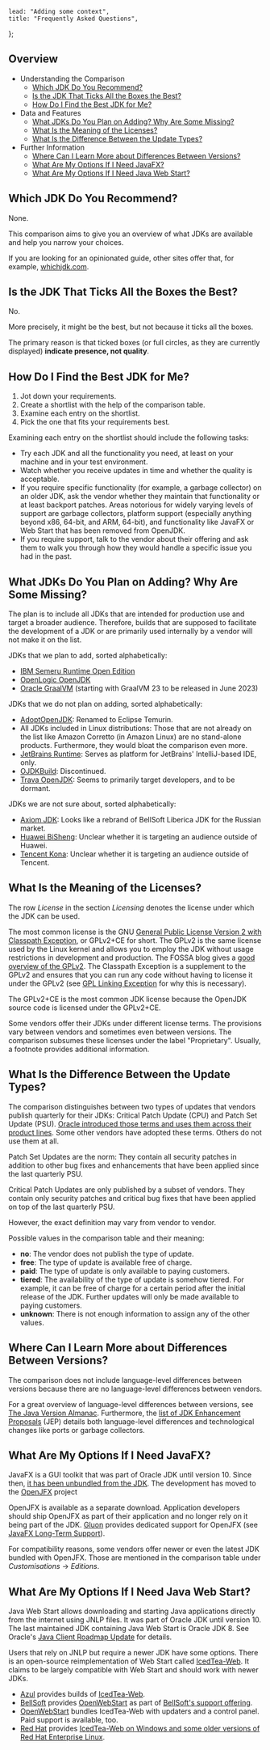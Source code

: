 
	lead: "Adding some context",
	title: "Frequently Asked Questions",
};

## Overview

-   Understanding the Comparison
    -   [Which JDK Do You Recommend?](#which-jdk-do-you-recommend)
    -   [Is the JDK That Ticks All the Boxes the Best?](#is-the-jdk-that-ticks-all-the-boxes-the-best)
    -   [How Do I Find the Best JDK for Me?](#how-do-i-find-the-best-jdk-for-me)
-   Data and Features
    -   [What JDKs Do You Plan on Adding? Why Are Some Missing?](#what-jdks-do-you-plan-on-adding-why-are-some-missing)
    -   [What Is the Meaning of the Licenses?](#what-is-the-meaning-of-the-licenses)
    -   [What Is the Difference Between the Update Types?](#what-is-the-difference-between-the-update-types)
-   Further Information
    -   [Where Can I Learn More about Differences Between Versions?](#where-can-i-learn-more-about-differences-between-versions)
    -   [What Are My Options If I Need JavaFX?](#what-are-my-options-if-i-need-javafx)
    -   [What Are My Options If I Need Java Web Start?](#what-are-my-options-if-i-need-java-web-start)

## Which JDK Do You Recommend?

None.

This comparison aims to give you an overview of what JDKs are available and help you narrow your choices.

If you are looking for an opinionated guide, other sites offer that, for example, [whichjdk.com](https://whichjdk.com/).

## Is the JDK That Ticks All the Boxes the Best?

No.

More precisely, it might be the best, but not because it ticks all the boxes.

The primary reason is that ticked boxes (or full circles, as they are currently displayed) **indicate presence, not quality**.

## How Do I Find the Best JDK for Me?

1. Jot down your requirements.
2. Create a shortlist with the help of the comparison table.
3. Examine each entry on the shortlist.
4. Pick the one that fits your requirements best.

Examining each entry on the shortlist should include the following tasks:

-   Try each JDK and all the functionality you need, at least on your machine and in your test environment.
-   Watch whether you receive updates in time and whether the quality is acceptable.
-   If you require specific functionality (for example, a garbage collector) on an older JDK, ask the vendor whether they maintain that functionality or at least backport patches. Areas notorious for widely varying levels of support are garbage collectors, platform support (especially anything beyond x86, 64-bit, and ARM, 64-bit), and functionality like JavaFX or Web Start that has been removed from OpenJDK.
-   If you require support, talk to the vendor about their offering and ask them to walk you through how they would handle a specific issue you had in the past.

## What JDKs Do You Plan on Adding? Why Are Some Missing?

The plan is to include all JDKs that are intended for production use and target a broader audience. Therefore, builds that are supposed to facilitate the development of a JDK or are primarily used internally by a vendor will not make it on the list.

JDKs that we plan to add, sorted alphabetically:

-   [IBM Semeru Runtime Open Edition](https://developer.ibm.com/languages/java/semeru-runtimes/)
-   [OpenLogic OpenJDK](https://www.openlogic.com/openjdk-downloads)
-   [Oracle GraalVM](https://www.graalvm.org/) (starting with GraalVM 23 to be released in June 2023)

JDKs that we do not plan on adding, sorted alphabetically:

-   [AdoptOpenJDK](https://adoptopenjdk.net/): Renamed to Eclipse Temurin.
-   All JDKs included in Linux distributions: Those that are not already on the list like Amazon Corretto (in Amazon Linux) are no stand-alone products. Furthermore, they would bloat the comparison even more.
-   [JetBrains Runtime](https://github.com/JetBrains/JetBrainsRuntime): Serves as platform for JetBrains' IntelliJ-based IDE, only.
-   [OJDKBuild](https://github.com/ojdkbuild/ojdkbuild): Discontinued.
-   [Trava OpenJDK](https://github.com/TravaOpenJDK): Seems to primarily target developers, and to be dormant.

JDKs we are not sure about, sorted alphabetically:

-   [Axiom JDK](https://axiomjdk.ru/): Looks like a rebrand of BellSoft Liberica JDK for the Russian market.
-   [Huawei BiSheng](https://www.openeuler.org/en/other/projects/bishengjdk/): Unclear whether it is targeting an audience outside of Huawei.
-   [Tencent Kona](https://github.com/Tencent/): Unclear whether it is targeting an audience outside of Tencent.

## What Is the Meaning of the Licenses?

The row _License_ in the section _Licensing_ denotes the license under which the JDK can be used.

The most common license is the GNU [General Public License Version 2 with Classpath Exception](https://openjdk.org/legal/gplv2+ce.html), or GPLv2+CE for short. The GPLv2 is the same license used by the Linux kernel and allows you to employ the JDK without usage restrictions in development and production. The FOSSA blog gives a [good overview of the GPLv2](https://fossa.com/blog/open-source-software-licenses-101-gpl-v2/). The Classpath Exception is a supplement to the GPLv2 and ensures that you can run any code without having to license it under the GPLv2 (see [GPL Linking Exception](https://en.wikipedia.org/wiki/GPL_linking_exception) for why this is necessary).

The GPLv2+CE is the most common JDK license because the OpenJDK source code is licensed under the GPLv2+CE.

Some vendors offer their JDKs under different license terms. The provisions vary between vendors and sometimes even between versions. The comparison subsumes these licenses under the label "Proprietary". Usually, a footnote provides additional information.

## What Is the Difference Between the Update Types?

The comparison distinguishes between two types of updates that vendors publish quarterly for their JDKs: Critical Patch Update (CPU) and
Patch Set Update (PSU). [Oracle introduced those terms and uses them across their product lines](https://support.oracle.com/knowledge/Enterprise%20Management/1430923_1.html). Some other vendors have adopted these terms. Others do not use them at all.

Patch Set Updates are the norm: They contain all security patches in addition to other bug fixes and enhancements that have been applied since the last quarterly PSU.

Critical Patch Updates are only published by a subset of vendors. They contain only security patches and critical bug fixes that have been applied on top of the last quarterly PSU.

However, the exact definition may vary from vendor to vendor.

Possible values in the comparison table and their meaning:

-   **no**: The vendor does not publish the type of update.
-   **free**: The type of update is available free of charge.
-   **paid**: The type of update is only available to paying customers.
-   **tiered**: The availability of the type of update is somehow tiered. For example, it can be free of charge for a certain period after the initial release of the JDK. Further updates will only be made available to paying customers.
-   **unknown**: There is not enough information to assign any of the other values.

## Where Can I Learn More about Differences Between Versions?

The comparison does not include language-level differences between versions because there are no language-level differences between vendors.

For a great overview of language-level differences between versions, see [The Java Version Almanac](https://javaalmanac.io/). Furthermore, the [list of JDK Enhancement Proposals](https://openjdk.org/jeps/0) (JEP) details both language-level differences and technological changes like ports or garbage collectors.

## What Are My Options If I Need JavaFX?

JavaFX is a GUI toolkit that was part of Oracle JDK until version 10. Since then, [it has been unbundled from the JDK](https://blogs.oracle.com/java/post/the-future-of-javafx-and-other-java-client-roadmap-updates). The development has moved to the [OpenJFX](https://openjfx.io/) project

OpenJFX is available as a separate download. Application developers should ship OpenJFX as part of their application and no longer rely on it being part of the JDK. [Gluon](https://gluonhq.com/) provides dedicated support for OpenJFX (see [JavaFX Long-Term Support](https://gluonhq.com/services/javafx-support/)).

For compatibility reasons, some vendors offer newer or even the latest JDK bundled with OpenJFX. Those are mentioned in the comparison table under _Customisations_ → _Editions_.

## What Are My Options If I Need Java Web Start?

Java Web Start allows downloading and starting Java applications directly from the internet using JNLP files. It was part of Oracle JDK until version 10. The last maintained JDK containing Java Web Start is Oracle JDK 8. See Oracle's [Java Client Roadmap Update](https://www.oracle.com/technetwork/java/javase/javaclientroadmapupdatev2020may-6548840.pdf) for details.

Users that rely on JNLP but require a newer JDK have some options. There is an open-source reimplementation of Web Start called [IcedTea-Web](https://github.com/AdoptOpenJDK/IcedTea-Web). It claims to be largely compatible with Web Start and should work with newer JDKs.

-   [Azul](https://azul.com/) provides builds of [IcedTea-Web](https://www.azul.com/products/components/icedtea-web/).
-   [BellSoft](https://bell-sw.com/) provides [OpenWebStart](https://openwebstart.com/) as part of [BellSoft's support offering](https://bell-sw.com/support/).
-   [OpenWebStart](https://openwebstart.com/) bundles IcedTea-Web with updaters and a control panel. Paid support is available, too.
-   [Red Hat](https://redhat.com/) provides [IcedTea-Web on Windows and some older versions of Red Hat Enterprise Linux](https://access.redhat.com/solutions/5087601).

